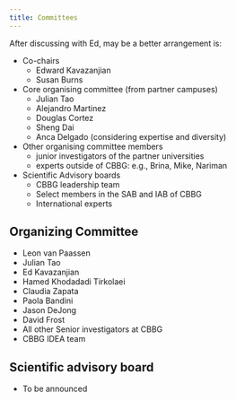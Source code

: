 ```yaml
---
title: Committees
---
```


::: {.content-visible when-profile="local"}

After discussing with Ed, may be a better arrangement is:

* Co-chairs
  * Edward Kavazanjian
  * Susan Burns

* Core organising committee (from partner campuses)
  * Julian Tao
  * Alejandro Martinez
  * Douglas Cortez 
  * Sheng Dai
  * Anca Delgado (considering expertise and diversity)

* Other organising committee members
  * junior investigators of the partner universities
  * experts outside of CBBG: e.g., Brina, Mike, Nariman 

* Scientific Advisory boards
  * CBBG leadership team
  * Select members in the SAB and IAB of CBBG
  * International experts
 
:::

## Organizing Committee

* Leon van Paassen
* Julian Tao
* Ed Kavazanjian
* Hamed Khodadadi Tirkolaei
* Claudia Zapata
* Paola Bandini
* Jason DeJong 
* David Frost
* All other Senior investigators at CBBG
* CBBG IDEA team

## Scientific advisory board

* To be announced 

